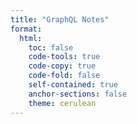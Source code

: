 ```yaml
---
title: "GraphQL Notes"
format: 
  html:
    toc: false
    code-tools: true  
    code-copy: true
    code-fold: false
    self-contained: true
    anchor-sections: false
    theme: cerulean
---
```


